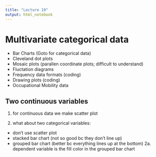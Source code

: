```yaml
---
title: "Lecture 10"
output: html_notebook
---
```


# Multivariate categorical data
- Bar Charts (Goto for categorical data)
- Cleveland dot plots
- Mosaic plots (parallen coordinate plots; difficult to understand)
- Fluctation diagrams
- Frequency data formats (coding)
- Drawing plots (coding)
- Occupational Mobility data

## Two continuous variables
1. for continuous data we make scatter plot

2. what about two categorical variables:
- don't use scatter plot
- stacked bar chart (not so good bc they don't line up)
- grouped bar chart (better bc everything lines up at the bottom)
2a. dependent variable is the fill color in the grouped bar chart